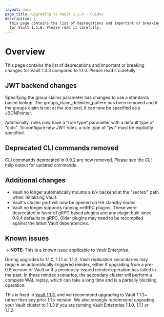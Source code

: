 ```yaml
---
layout: docs
page_title: Upgrading to Vault 1.1.0 - Guides
description: |-
  This page contains the list of deprecations and important or breaking changes
  for Vault 1.1.0. Please read it carefully.
---
```


# Overview

This page contains the list of deprecations and important or breaking changes
for Vault 1.0.3 compared to 1.1.0. Please read it carefully.

## JWT backend changes

Specifying the group claims parameter has changed to use a standards based lookup. The groups_claim_delimiter_pattern
has been removed and if the groups claim is not at the top level, it can now be specified as a JSONPointer.

Additionally, roles now have a "role type" parameter with a default type of "oidc". To configure new JWT roles, a role
type of "jwt" must be explicitly specified.

## Deprecated CLI commands removed

CLI commands deprecated in 0.9.2 are now removed. Please see the CLI help output for updated commands.

## Additional changes

- Vault no longer automatically mounts a k/v backend at the "secret/" path when initializing Vault.
- Vault's cluster port will now be opened on HA standby nodes.
- Vault no longer supports running netRPC plugins. These were deprecated in favor of gRPC based plugins and any plugin built since 0.9.4 defaults to gRPC. Older plugins may need to be recompiled against the latest Vault dependencies.

## Known issues

-> **NOTE:** This is a known issue applicable to _Vault Enterprise_.

During upgrades to 1.1.0, 1.1.1 or 1.1.2, Vault replication secondaries may
require an automatically-triggered reindex, either if upgrading from a pre-0.8
version of Vault or if a previously-issued reindex operation has failed in the
past. In these reindex scenarios, the secondary cluster will perform a complete
WAL replay, which can take a long time and is a partially blocking operation.

This is fixed in [Vault
1.1.3](https://github.com/hashicorp/vault/blob/main/CHANGELOG.md#113-june-5th-2019),
and we recommend upgrading to Vault 1.1.3+ rather than any prior 1.1.x version.
We also strongly recommend upgrading your Vault cluster to 1.1.3 if you are
running Vault Enterprise 1.1.0, 1.1.1 or 1.1.2.
